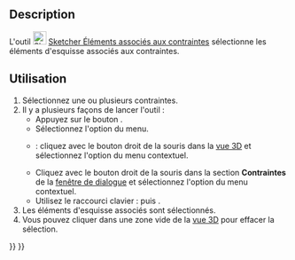 <languages/>

{{Docnav/fr
|[[Sketcher_SelectConstraints/fr|Contraintes associées]]
|[[Sketcher_SelectRedundantConstraints/fr|Contraintes redondantes]]
|[[Sketcher_Workbench/fr|Atelier Sketcher]]
|IconL=Sketcher_SelectConstraints.svg‎
|IconR=Sketcher_SelectRedundantConstraints.svg‎
|IconC=Workbench_Sketcher.svg
}}

{{GuiCommand/fr
|Name=Sketcher SelectElementsAssociatedWithConstraints
|Name/fr=Sketcher Éléments associés aux contraintes
|MenuLocation=Esquisse → Affichage → Sélectionner la géométrie associée
|Workbenches=[[Sketcher_Workbench/fr|Sketcher]]
|Shortcut={{KEY|Z}} {{KEY|E}}
|Version=0.15
}}

==Description==

L'outil [[Image:Sketcher_SelectElementsAssociatedWithConstraints.svg|24px]] [[Sketcher_SelectElementsAssociatedWithConstraints/fr|Sketcher Éléments associés aux contraintes]] sélectionne les éléments d'esquisse associés aux contraintes.

<span id="Usage"></span>
==Utilisation==

# Sélectionnez une ou plusieurs contraintes.
# Il y a plusieurs façons de lancer l'outil :
#* Appuyez sur le bouton {{Button|[[File:Sketcher_SelectElementsAssociatedWithConstraints.svg|16px]] [[Sketcher_SelectElementsAssociatedWithConstraints/fr|Sélectionner la géométrie associée]]}}.
#* Sélectionnez l'option {{MenuCommand|Esquisse → Affichage → [[File:Sketcher_SelectElementsAssociatedWithConstraints.svg|16px]] Sélectionner la géométrie associée}} du menu.
#* {{Version/fr|1.0}} : cliquez avec le bouton droit de la souris dans la [[3D_view/fr|vue 3D]] et sélectionnez l'option {{MenuCommand|[[File:Sketcher_SelectElementsAssociatedWithConstraints.svg|16px]] Sélectionner la géométrie associée}} du menu contextuel.
#* Cliquez avec le bouton droit de la souris dans la section '''Contraintes''' de la [[Sketcher_Dialog|fenêtre de dialogue]] et sélectionnez l'option {{MenuCommand|[[Image:Sketcher_SelectElementsAssociatedWithConstraints.svg|16px]] Sélectionner les éléments}} du menu contextuel.
#* Utilisez le raccourci clavier : {{KEY|Z}} puis {{KEY|E}}.
# Les éléments d'esquisse associés sont sélectionnés.
# Vous pouvez cliquer dans une zone vide de la [[3D_view/fr|vue 3D]] pour effacer la sélection.


{{Docnav/fr
|[[Sketcher_SelectConstraints/fr|Contraintes associées]]
|[[Sketcher_SelectRedundantConstraints/fr|Contraintes redondantes]]
|[[Sketcher_Workbench/fr|Atelier Sketcher]]
|IconL=Sketcher_SelectConstraints.svg‎
|IconR=Sketcher_SelectRedundantConstraints.svg‎
|IconC=Workbench_Sketcher.svg
}}

{{Sketcher_Tools_navi{{#translation:}}}}
{{Userdocnavi{{#translation:}}}}